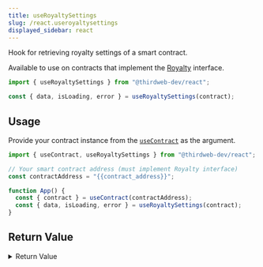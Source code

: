 ```yaml
---
title: useRoyaltySettings
slug: /react.useroyaltysettings
displayed_sidebar: react
---
```


Hook for retrieving royalty settings of a smart contract.

Available to use on contracts that implement the [Royalty](/contractkit/extension-contracts/royalty) interface.

```jsx
import { useRoyaltySettings } from "@thirdweb-dev/react";

const { data, isLoading, error } = useRoyaltySettings(contract);
```

## Usage

Provide your contract instance from the [`useContract`](react/hooks/usecontract) as the argument.

```jsx
import { useContract, useRoyaltySettings } from "@thirdweb-dev/react";

// Your smart contract address (must implement Royalty interface)
const contractAddress = "{{contract_address}}";

function App() {
  const { contract } = useContract(contractAddress);
  const { data, isLoading, error } = useRoyaltySettings(contract);
}
```

## Return Value

<details>
  <summary>Return Value</summary>
  <div>

The hook's `data` property, once loaded, is an object with two properties:

```ts
{
  seller_fee_basis_points: number;
  fee_recipient: string;
}
```

- The `seller_fee_basis_points` is the royalty amount (in basis points) that the seller
  will receive for each token sale on secondary markets.
- The `fee_recipient` is the wallet address that will receive the royalty payments.

</div>
</details>
